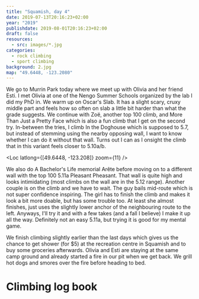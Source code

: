 ```yaml
---
title: "Squamish, day 4"
date: 2019-07-13T20:16:23+02:00
year: "2019"
publishdate: 2019-08-01T20:16:23+02:00
draft: false
resources:
  - src: images/*.jpg
categories:
  - rock climbing
  - sport climbing
background: 2.jpg
map: "49.6448, -123.2080"
---
```


We go to Murrin Park today where we meet up with Olivia and her friend Esti.
I met Olivia at one of the Nengo Summer Schools organized by the lab I did my
PhD in. We warm up on Oscar's Slab. It has a slight scary, cruxy middle part and
feels how so often on slab a little bit harder than what the grade suggests. We
continue with Zoë, another top 100 climb, and More Than Just a Pretty Face which
is also a fun climb that I get on the second try. In-between the tries, I climb
In the Doghouse which is supposed to 5.7, but instead of stemming using the
nearby opposing wall, I want to know whether I can do it without that wall.
Turns out I can as I onsight the climb that in this variant feels closer to
5.10a/b.

<Loc latlong={[49.6448, -123.208]} zoom={11} />

<Gallery>
  <Rimg src="2.jpg" caption="In the Doghouse (5.7)" />
  <Rimg src="3.jpg" alt="In the Doghouse (5.7)" />
  <Rimg src="4.jpg" alt="In the Doghouse (5.7)" />
</Gallery>

We also do A Bachelor's Life memorial Arête before moving on to a different wall
with the top 100 5.11a Pleasant Pheasant. That wall is quite high and looks
intimidating (most climbs on the wall are in the 5.12 range). Another couple is
on the climb and we have to wait. The guy bails mid-route which is not super
confidence inspiring. The girl has to finish the climb and makes it look a bit
more doable, but has some trouble too. At least she almost finishes, just uses
the slightly lower anchor of the neighbouring route to the left. Anyways, I'll
try it and with a few takes (and a fall I believe) I make it up all the way.
Definitely not an easy 5.11a, but trying it is good for my mental game.

<Gallery>
  <Rimg src="7.jpg" caption="More Than Just a Pretty Face (5.11a)" />
  <Rimg src="8.jpg" alt="More Than Just a Pretty Face (5.11a)" />
  <Rimg src="5.jpg" alt="More Than Just a Pretty Face (5.11a)" />
  <Rimg src="9.jpg" alt="More Than Just a Pretty Face (5.11a)" />
  <Rimg src="11.jpg" alt="More Than Just a Pretty Face (5.11a)" />
</Gallery>

We finish climbing slightly earlier than the last days which gives us the chance
to get shower (for \$5) at the recreation centre in Squamish and to buy some
groceries afterwards. Olivia and Esti are staying at the same camp ground and
already started a fire in our pit when we get back. We grill hot dogs and smores
over the fire before heading to bed.

<Rimg src="6.jpg" caption="Olivia's hilarious onesie" />

# Climbing log book

<Climbs>
  <Climb name="Oscar's Slab" ascensionStyle="onsight" grade="5.8" />
  <Climb name="Zoë" ascensionStyle="onsight" grade="5.10a" />
  <Climb
    name="More Than Just a Pretty Face"
    ascensionStyle="redpoint"
    grade="5.10c"
  />
  <Climb name="In the Doghouse" ascensionStyle="onsight" grade="5.7" />
  <Climb
    name="A Bachelor's Life Memorial Arête"
    ascensionStyle="flash"
    grade="5.10a"
  />
  <Climb name="Pleasant Pheasant" ascensionStyle="hangdog" grade="5.11a" />
</Climbs>

<Nextday />
